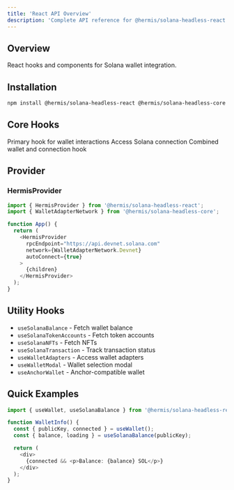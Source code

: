 ```yaml
---
title: 'React API Overview'
description: 'Complete API reference for @hermis/solana-headless-react'
---
```


## Overview

React hooks and components for Solana wallet integration.

## Installation

```bash
npm install @hermis/solana-headless-react @hermis/solana-headless-core @solana/web3.js
```

## Core Hooks

<CardGroup cols={2}>
  <Card title="useWallet" href="/api-reference/react/use-wallet">
    Primary hook for wallet interactions
  </Card>
  <Card title="useConnection" href="/api-reference/react/use-connection">
    Access Solana connection
  </Card>
  <Card title="useHermis" href="/api-reference/react/use-hermis">
    Combined wallet and connection hook
  </Card>
</CardGroup>

## Provider

### HermisProvider

```typescript
import { HermisProvider } from '@hermis/solana-headless-react';
import { WalletAdapterNetwork } from '@hermis/solana-headless-core';

function App() {
  return (
    <HermisProvider
      rpcEndpoint="https://api.devnet.solana.com"
      network={WalletAdapterNetwork.Devnet}
      autoConnect={true}
    >
      {children}
    </HermisProvider>
  );
}
```

## Utility Hooks

- `useSolanaBalance` - Fetch wallet balance
- `useSolanaTokenAccounts` - Fetch token accounts
- `useSolanaNFTs` - Fetch NFTs
- `useSolanaTransaction` - Track transaction status
- `useWalletAdapters` - Access wallet adapters
- `useWalletModal` - Wallet selection modal
- `useAnchorWallet` - Anchor-compatible wallet

## Quick Examples

```typescript
import { useWallet, useSolanaBalance } from '@hermis/solana-headless-react';

function WalletInfo() {
  const { publicKey, connected } = useWallet();
  const { balance, loading } = useSolanaBalance(publicKey);

  return (
    <div>
      {connected && <p>Balance: {balance} SOL</p>}
    </div>
  );
}
```
